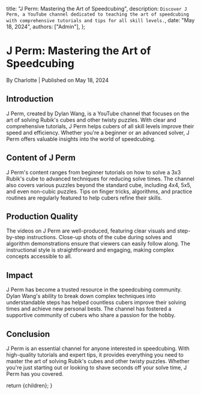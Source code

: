 
  title: "J Perm: Mastering the Art of Speedcubing",
  description: `Discover J Perm, a YouTube channel dedicated to teaching the art of speedcubing with comprehensive tutorials and tips for all skill levels.`,
  date: "May 18, 2024",
  authors: ["Admin"],
};

<h1>J Perm: Mastering the Art of Speedcubing</h1>
<div className="text-sm text-gray-500 dark:text-gray-400">
  By Charlotte | Published on May 18, 2024
</div>
<section id="introduction">
  <h2>Introduction</h2>
  <span>
    J Perm, created by Dylan Wang, is a YouTube channel that focuses on the art
    of solving Rubik's cubes and other twisty puzzles. With clear and
    comprehensive tutorials, J Perm helps cubers of all skill levels improve
    their speed and efficiency. Whether you're a beginner or an advanced solver,
    J Perm offers valuable insights into the world of speedcubing.
  </span>
</section>
<section id="content-of-j-perm">
  <h2>Content of J Perm</h2>
  <span>
    J Perm's content ranges from beginner tutorials on how to solve a 3x3
    Rubik's cube to advanced techniques for reducing solve times. The channel
    also covers various puzzles beyond the standard cube, including 4x4, 5x5,
    and even non-cubic puzzles. Tips on finger tricks, algorithms, and practice
    routines are regularly featured to help cubers refine their skills.
  </span>
</section>
<section id="production-quality">
  <h2>Production Quality</h2>
  <span>
    The videos on J Perm are well-produced, featuring clear visuals and
    step-by-step instructions. Close-up shots of the cube during solves and
    algorithm demonstrations ensure that viewers can easily follow along. The
    instructional style is straightforward and engaging, making complex concepts
    accessible to all.
  </span>
</section>
<section id="impact">
  <h2>Impact</h2>
  <span>
    J Perm has become a trusted resource in the speedcubing community. Dylan
    Wang's ability to break down complex techniques into understandable steps
    has helped countless cubers improve their solving times and achieve new
    personal bests. The channel has fostered a supportive community of cubers
    who share a passion for the hobby.
  </span>
</section>
<section id="conclusion">
  <h2>Conclusion</h2>
  <span>
    J Perm is an essential channel for anyone interested in speedcubing. With
    high-quality tutorials and expert tips, it provides everything you need to
    master the art of solving Rubik's cubes and other twisty puzzles. Whether
    you're just starting out or looking to shave seconds off your solve time, J
    Perm has you covered.
  </span>
</section>

  return <MdxLayout>{children}</MdxLayout>;
}
